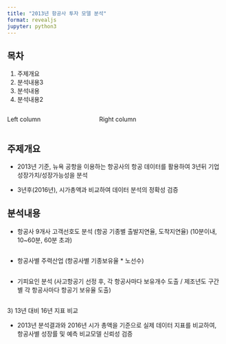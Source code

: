 ```yaml
---
title: "2013년 항공사 투자 모델 분석"
format: revealjs
jupyter: python3
---
```


## 목차

1. 주제개요
1. 분석내용3
1. 분석내용
1. 분석내용2

:::: {.columns}

::: {.column width="40%"}
Left column
:::

::: {.column width="60%"}
Right column
:::

::::


## 주제개요

-   2013년 기준, 뉴욕 공항을 이용하는 항공사의 항공 데이터를 활용하여 3년뒤 기업 성장가치/성장가능성을 분석

-   3년후(2016년), 시가총액과 비교하여 데이터 분석의 정확성 검증

## 분석내용

-   항공사 9개사 고객선호도 분석 (항공 기종별 출발지연율, 도착지연율) (10분이내, 10~60분, 60분 초과)

```python

```

-   항공사별 주력산업 (항공사별 기종보유율 * 노선수)

```python

```

-   기피요인 분석 (사고항공기 선정 후, 각 항공사마다 보유개수 도출 / 제조년도 구간별 각 항공사마다 항공기 보유율 도출)

```python

```

3\) 13년 대비 16년 지표 비교

-   2013년 분석결과와 2016년 시가 총액을 기준으로 실제 데이터 지표를 비교하여, 항공사별 성장률 및 예측 비교모델 신뢰성 검증